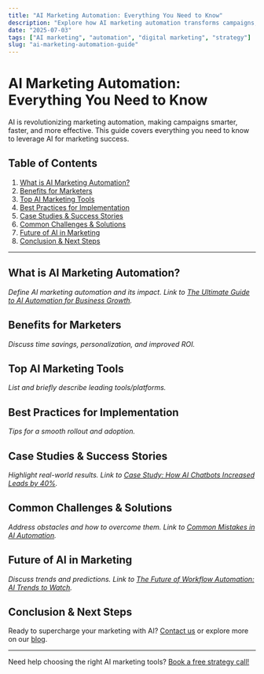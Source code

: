```yaml
---
title: "AI Marketing Automation: Everything You Need to Know"
description: "Explore how AI marketing automation transforms campaigns, saves time, and increases ROI. Learn best practices, top tools, and actionable tips for 2025 and beyond."
date: "2025-07-03"
tags: ["AI marketing", "automation", "digital marketing", "strategy"]
slug: "ai-marketing-automation-guide"
---
```


# AI Marketing Automation: Everything You Need to Know

AI is revolutionizing marketing automation, making campaigns smarter, faster, and more effective. This guide covers everything you need to know to leverage AI for marketing success.

## Table of Contents
1. [What is AI Marketing Automation?](#what-is-ai-marketing-automation)
2. [Benefits for Marketers](#benefits-for-marketers)
3. [Top AI Marketing Tools](#top-ai-marketing-tools)
4. [Best Practices for Implementation](#best-practices-for-implementation)
5. [Case Studies & Success Stories](#case-studies--success-stories)
6. [Common Challenges & Solutions](#common-challenges--solutions)
7. [Future of AI in Marketing](#future-of-ai-in-marketing)
8. [Conclusion & Next Steps](#conclusion--next-steps)

---

## What is AI Marketing Automation?

*Define AI marketing automation and its impact. Link to [The Ultimate Guide to AI Automation for Business Growth](/blog/ai-automation-for-business-growth-ultimate-guide).*

## Benefits for Marketers

*Discuss time savings, personalization, and improved ROI.*

## Top AI Marketing Tools

*List and briefly describe leading tools/platforms.*

## Best Practices for Implementation

*Tips for a smooth rollout and adoption.*

## Case Studies & Success Stories

*Highlight real-world results. Link to [Case Study: How AI Chatbots Increased Leads by 40%](/blog/ai-chatbot-lead-gen-case-study).*

## Common Challenges & Solutions

*Address obstacles and how to overcome them. Link to [Common Mistakes in AI Automation](/blog/ai-automation-mistakes).*

## Future of AI in Marketing

*Discuss trends and predictions. Link to [The Future of Workflow Automation: AI Trends to Watch](/blog/future-workflow-automation-ai-trends).*

## Conclusion & Next Steps

Ready to supercharge your marketing with AI? [Contact us](/contact) or explore more on our [blog](/blog).

---

<CTA>Need help choosing the right AI marketing tools? [Book a free strategy call!](/contact)</CTA> 